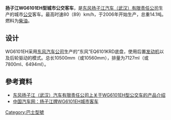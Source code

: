 
{{infobox
|title=WG6101系列
|image=[[File:Wuhan_bus_507E534.JPG|200px]]
|caption=扬子江WG6101EH型城市公交客车
|label1=尺寸
|data1=長：10,500毫米/10,560毫米<br/>宽：2,480毫米<br/>高：3,150毫米
|label2=載客量
|data2=總載客量 67 人
|label3=引擎
|data3=CA6DF2-24<br/>YA6G230-20<br/>YA6J210-20
|label4=最大功率
|data4=177 kW<br />170 kW<br />155 kW
|label5=最大扭力
|data5=890 Nm<br />950 Nm<br />710 Nm
}}
'''扬子江WG6101EH型城市公交客车'''，是[[东风扬子江汽车（武汉）有限责任公司|东风扬子江汽车（武汉）有限责任公司]]生产的城市[[公交|公交]]客车。最高时速80（89）km/h，于2006年开始生产，总重14.1吨。燃料为[[柴油|柴油]]。

== 设计 ==
WG6101EH采用[[东风汽车公司|东风汽车公司]]生产的“东风”EQ6101KRD底盘，使用后置[[发动机|发动机]]以及后轮驱动的模式。总长10500mm（或10560mm），排量为7127ml（或7800ml、6494ml）。

==參考資料==
<div class="references-small">
<references />
*[http://www.dfyzj.com/product_view.aspx?id=15 东风扬子江（武汉）汽车有限责任公司上关于WG6101EH型公交车的产品介绍]
*[http://www.chinacar.com.cn/keche/yangzijiang_1819/WG6101EH_25056.html 中国汽车网：扬子江牌WG6101EH城市客车]
</div>
{{东风扬子江}}

[[Category:巴士型號|Category:巴士型號]]